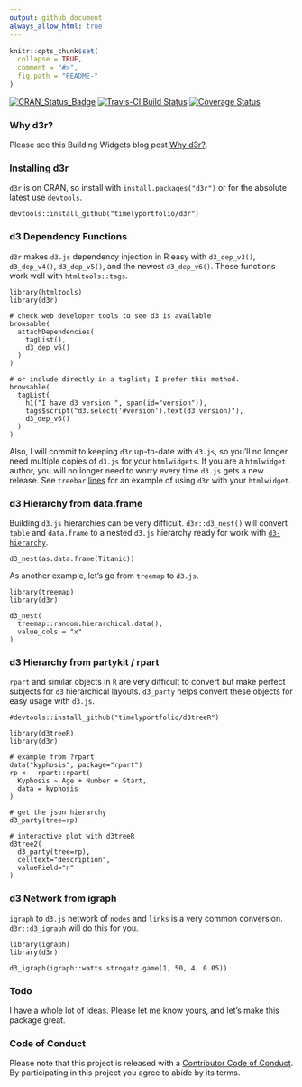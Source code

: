```yaml
---
output: github_document
always_allow_html: true
---
```


<!-- README.md is generated from README.Rmd. Please edit that file -->

```r
knitr::opts_chunk$set(
  collapse = TRUE,
  comment = "#>",
  fig.path = "README-"
)
```

[![CRAN_Status_Badge](http://www.r-pkg.org/badges/version/d3r)](https://cran.r-project.org/package=d3r)
[![Travis-CI Build Status](https://travis-ci.org/timelyportfolio/d3r.svg?branch=master)](https://travis-ci.org/timelyportfolio/d3r)
[![Coverage Status](https://img.shields.io/codecov/c/github/NA/NA/master.svg)](https://codecov.io/github/timelyportfolio/d3r?branch=master)

### Why d3r?

Please see this Building Widgets blog post [Why d3r?](http://www.buildingwidgets.com/blog/2016/8/28/why-d3r).

### Installing d3r

`d3r` is on CRAN, so install with `install.packages("d3r")` or for the absolute latest use `devtools`.

```
devtools::install_github("timelyportfolio/d3r")
```

### d3 Dependency Functions

`d3r` makes `d3.js` dependency injection in R easy with `d3_dep_v3()`, `d3_dep_v4()`, `d3_dep_v5()`, and the newest `d3_dep_v6()`.  These functions work well with `htmltools::tags`.

```
library(htmltools)
library(d3r)

# check web developer tools to see d3 is available
browsable(
  attachDependencies(
    tagList(),
    d3_dep_v6()
  )
)

# or include directly in a taglist; I prefer this method.
browsable(
  tagList(
    h1("I have d3 version ", span(id="version")),
    tags$script("d3.select('#version').text(d3.version)"),
    d3_dep_v6()
  )
)
```

Also, I will commit to keeping `d3r` up-to-date with `d3.js`, so you'll no longer need multiple copies of `d3.js` for your `htmlwidgets`.  If you are a `htmlwidget` author, you will no longer need to worry every time `d3.js` gets a new release.  See `treebar` [lines](https://github.com/timelyportfolio/treebar/blob/master/R/treebar.R#L66-L74) for an example of using `d3r` with your `htmlwidget`.

### d3 Hierarchy from data.frame

Building `d3.js` hierarchies can be very difficult.  `d3r::d3_nest()` will convert `table` and `data.frame` to a nested `d3.js` hierarchy ready for work with [`d3-hierarchy`](https://github.com/d3/d3-hierarchy).

```
d3_nest(as.data.frame(Titanic))
```

As another example, let's go from `treemap` to `d3.js`.

```
library(treemap)
library(d3r)

d3_nest(
  treemap::random.hierarchical.data(),
  value_cols = "x"
)
```

### d3 Hierarchy from partykit / rpart

`rpart` and similar objects in `R` are very difficult to convert but make perfect subjects for `d3` hierarchical layouts.  `d3_party` helps convert these objects for easy usage with `d3.js`.

```
#devtools::install_github("timelyportfolio/d3treeR")

library(d3treeR)
library(d3r)

# example from ?rpart
data("kyphosis", package="rpart")
rp <-  rpart::rpart(
  Kyphosis ~ Age + Number + Start,
  data = kyphosis
)

# get the json hierarchy
d3_party(tree=rp)

# interactive plot with d3treeR
d3tree2(
  d3_party(tree=rp),
  celltext="description",
  valueField="n"
)
```

### d3 Network from igraph

`igraph` to `d3.js` network of `nodes` and `links` is a very common conversion.  `d3r::d3_igraph` will do this for you.

```
library(igraph)
library(d3r)

d3_igraph(igraph::watts.strogatz.game(1, 50, 4, 0.05))
```

### Todo

I have a whole lot of ideas.  Please let me know yours, and let's make this package great.

### Code of Conduct

Please note that this project is released with a [Contributor Code of Conduct](https://github.com/timelyportfolio/d3r/blob/master/CONDUCT.md). By participating in this project you agree to abide by its terms.
